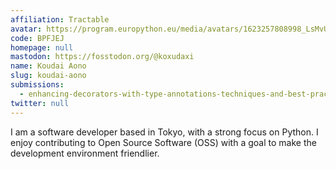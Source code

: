 ```yaml
---
affiliation: Tractable
avatar: https://program.europython.eu/media/avatars/1623257808998_LsMvU8V.jpg
code: BPFJEJ
homepage: null
mastodon: https://fosstodon.org/@koxudaxi
name: Koudai Aono
slug: koudai-aono
submissions:
  - enhancing-decorators-with-type-annotations-techniques-and-best-practices
twitter: null
---
```


I am a software developer based in Tokyo, with a strong focus on Python. I enjoy
contributing to Open Source Software (OSS) with a goal to make the development
environment friendlier.
